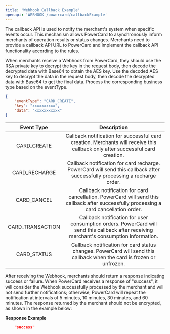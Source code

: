 ```yaml
---
title: 'Webhook Callback Example'
openapi: 'WEBHOOK /powercard/callbackExample'
---
```


The callback API is used to notify the merchant's system when specific events occur. This mechanism allows PowerCard to asynchronously inform merchants of operation results or status changes. Merchants need to provide a callback API URL to PowerCard and implement the callback API functionality according to the rules.

When merchants receive a Webhook from PowerCard, they should use the RSA private key to decrypt the key in the request body, then decode the decrypted data with Base64 to obtain the AES key. Use the decoded AES key to decrypt the data in the request body, then decode the decrypted data with Base64 to get the final data. Process the corresponding business type based on the eventType.

```json
{
    "eventType": "CARD_CREATE",
    "key": "xxxxxxxxxx",
    "data": "xxxxxxxxxxx"
}
```

|   **Event Type**    |                           **Description**                           |
| :---------------: | :----------------------------------------------------------: |
|   CARD\_CREATE    | Callback notification for successful card creation. Merchants will receive this callback only after successful card creation. |
|  CARD\_RECHARGE   | Callback notification for card recharge. PowerCard will send this callback after successfully processing a recharge order. |
|   CARD\_CANCEL    | Callback notification for card cancellation. PowerCard will send this callback after successfully processing a card cancellation order. |
| CARD\_TRANSACTION | Callback notification for user consumption orders. PowerCard will send this callback after receiving merchant's consumption information. |
|   CARD\_STATUS    | Callback notification for card status changes. PowerCard will send this callback when the card is frozen or unfrozen. |

After receiving the Webhook, merchants should return a response indicating success or failure. When PowerCard receives a response of "success", it will consider the Webhook successfully processed by the merchant and will not send further notifications; otherwise, PowerCard will repeat the notification at intervals of 5 minutes, 10 minutes, 30 minutes, and 60 minutes. The response returned by the merchant should not be encrypted, as shown in the example below:

**Response Example**
```json
    "success"
```

